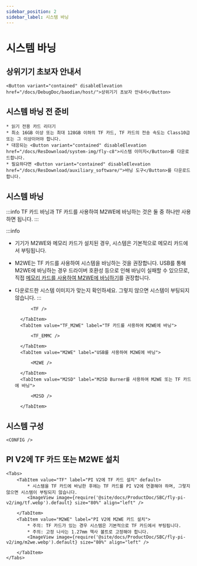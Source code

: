 ```yaml
---
sidebar_position: 2
sidebar_label: 시스템 바닝
---
```



# 시스템 바닝

## 상위기기 초보자 안내서

    <Button variant="contained" disableElevation href="/docs/DebugDoc/baodian/host/">상위기기 초보자 안내서</Button>

## 시스템 바닝 전 준비

    * 읽기 전용 카드 리더기
    * 최소 16GB 이상 또는 최대 128GB 이하의 TF 카드, TF 카드의 전송 속도는 Class10급 또는 그 이상이어야 합니다.
    * 대응되는 <Button variant="contained" disableElevation href="/docs/ResDownload/system-img/fly-c8">시스템 이미지</Button>를 다운로드합니다.
    * 필요하다면 <Button variant="contained" disableElevation href="/docs/ResDownload/auxiliary_software/">바닝 도구</Button>를 다운로드합니다.

## 시스템 바닝

:::info
TF 카드 바닝과 TF 카드를 사용하여 M2WE에 바닝하는 것은 둘 중 하나만 사용하면 됩니다.
:::

:::info
* 기기가 M2WE와 메모리 카드가 설치된 경우, 시스템은 기본적으로 메모리 카드에서 부팅됩니다.
* M2WE는 TF 카드를 사용하여 시스템을 바닝하는 것을 권장합니다. USB를 통해 M2WE에 바닝하는 경우 드라이버 호환성 등으로 인해 바닝이 실패할 수 있으므로, 직접 [메모리 카드를 사용하여 M2WE에 바닝하기](https://mellow-next.klipper.cn/docs/ProductDoc/SBC/fly-pi-v2/fly-os)를 권장합니다.
* 다운로드한 시스템 이미지가 맞는지 확인하세요. 그렇지 않으면 시스템이 부팅되지 않습니다.
:::

    <Tabs>
        <TabItem value="TF" label="TF 카드에 바닝" default>
            
            <TF />
            
        </TabItem>
        <TabItem value="TF_M2WE" label="TF 카드를 사용하여 M2WE에 바닝">
            
            <TF_EMMC />

        </TabItem>
        <TabItem value="M2WE" label="USB를 사용하여 M2WE에 바닝">
            
            <M2WE />

        </TabItem>
        <TabItem value="M2SD" label="M2SD Burner를 사용하여 M2WE 또는 TF 카드에 바닝">
            
            <M2SD />

        </TabItem>
    </Tabs>


## 시스템 구성

    <CONFIG />

## PI V2에 TF 카드 또는 M2WE 설치

    <Tabs>
        <TabItem value="TF" label="PI V2에 TF 카드 설치" default>
            * 시스템을 TF 카드에 바닝한 후에는 TF 카드를 PI V2에 연결해야 하며, 그렇지 않으면 시스템이 부팅되지 않습니다.
            <ImageView image={require('@site/docs/ProductDoc/SBC/fly-pi-v2/img/tf.webp').default} size="80%" align="left" />  

        </TabItem>
        <TabItem value="M2WE" label="PI V2에 M2WE 카드 설치">
            * 주의: TF 카드가 있는 경우 시스템은 기본적으로 TF 카드에서 부팅됩니다.
            * 주의: 고정 나사는 1.27mm 헥사 볼트로 고정해야 합니다.
            <ImageView image={require('@site/docs/ProductDoc/SBC/fly-pi-v2/img/m2we.webp').default} size="80%" align="left" />  

        </TabItem>
    </Tabs>